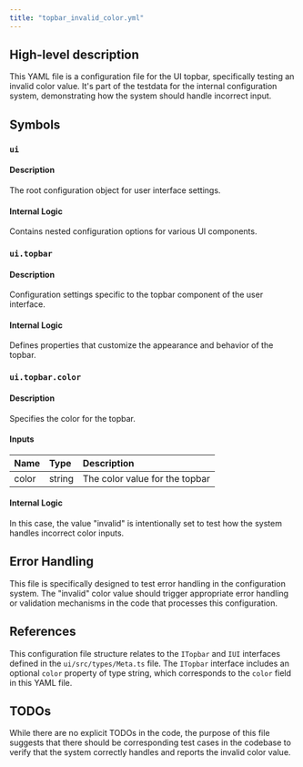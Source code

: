 ```yaml
---
title: "topbar_invalid_color.yml"
---
```


## High-level description
This YAML file is a configuration file for the UI topbar, specifically testing an invalid color value. It's part of the testdata for the internal configuration system, demonstrating how the system should handle incorrect input.

## Symbols

### `ui`
#### Description
The root configuration object for user interface settings.

#### Internal Logic
Contains nested configuration options for various UI components.

### `ui.topbar`
#### Description
Configuration settings specific to the topbar component of the user interface.

#### Internal Logic
Defines properties that customize the appearance and behavior of the topbar.

### `ui.topbar.color`
#### Description
Specifies the color for the topbar.

#### Inputs
| Name | Type | Description |
|:-----|:-----|:------------|
| color | string | The color value for the topbar |

#### Internal Logic
In this case, the value "invalid" is intentionally set to test how the system handles incorrect color inputs.

## Error Handling
This file is specifically designed to test error handling in the configuration system. The "invalid" color value should trigger appropriate error handling or validation mechanisms in the code that processes this configuration.

## References
This configuration file structure relates to the `ITopbar` and `IUI` interfaces defined in the `ui/src/types/Meta.ts` file. The `ITopbar` interface includes an optional `color` property of type string, which corresponds to the `color` field in this YAML file.

## TODOs
While there are no explicit TODOs in the code, the purpose of this file suggests that there should be corresponding test cases in the codebase to verify that the system correctly handles and reports the invalid color value.